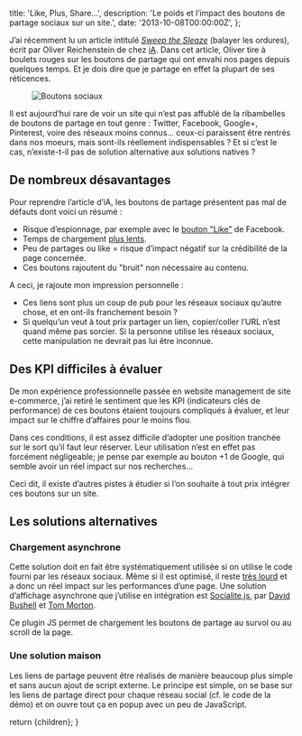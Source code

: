 


  title: 'Like, Plus, Share…',
  description:
    'Le poids et l’impact des boutons de partage sociaux sur un site.',
  date: '2013-10-08T00:00:00Z',
};

J’ai récemment lu un article intitulé _[Sweep the Sleaze](http://ia.net/blog/sweep-the-sleaze/)_ (balayer les ordures), écrit par Oliver Reichenstein de chez [iA](http://ia.net/). Dans cet article, Oliver tire à boulets rouges sur les boutons de partage qui ont envahi nos pages depuis quelques temps. Et je dois dire que je partage en effet la plupart de ses réticences.

<Figure caption="Un aperçu désormais incontournable…">
  <Image
    src="/images/boutons-sociaux.jpg"
    alt="Boutons sociaux"
    width={337}
    height={65}
  />
</Figure>

Il est aujourd’hui rare de voir un site qui n’est pas affublé de la ribambelles de boutons de partage en tout genre : Twitter, Facebook, Google+, Pinterest, voire des réseaux moins connus… ceux-ci paraissent être rentrés dans nos moeurs, mais sont-ils réellement indispensables ? Et si c’est le cas, n’existe-t-il pas de solution alternative aux solutions natives ?

## De nombreux désavantages

Pour reprendre l’article d’iA, les boutons de partage présentent pas mal de défauts dont voici un résumé :

- Risque d’espionnage, par exemple avec le [bouton "Like"](http://theweek.com/article/index/215546/is-facebooks-like-button-spying-on-you) de Facebook.
- Temps de chargement [plus lents](http://zurb.com/article/883/small-painful-buttons-why-social-media-bu).
- Peu de partages ou like = risque d’impact négatif sur la crédibilité de la page concernée.
- Ces boutons rajoutent du "bruit" non nécessaire au contenu.

A ceci, je rajoute mon impression personnelle :

- Ces liens sont plus un coup de pub pour les réseaux sociaux qu’autre chose, et en ont-ils franchement besoin ?
- Si quelqu’un veut à tout prix partager un lien, copier/coller l’URL n’est quand même pas sorcier. Si la personne utilise les réseaux sociaux, cette manipulation ne devrait pas lui être inconnue.

## Des KPI difficiles à évaluer

De mon expérience professionnelle passée en website management de site e-commerce, j’ai retiré le sentiment que les KPI (indicateurs clés de performance) de ces boutons étaient toujours compliqués à évaluer, et leur impact sur le chiffre d’affaires pour le moins flou.

Dans ces conditions, il est assez difficile d’adopter une position tranchée sur le sort qu’il faut leur réserver. Leur utilisation n’est en effet pas forcément négligeable; je pense par exemple au bouton +1 de Google, qui semble avoir un réel impact sur nos recherches…

Ceci dit, il existe d’autres pistes à étudier si l’on souhaite à tout prix intégrer ces boutons sur un site.

## Les solutions alternatives

### Chargement asynchrone

Cette solution doit en fait être systématiquement utilisée si on utilise le code fourni par les réseaux sociaux. Même si il est optimisé, il reste [très lourd](http://zurb.com/article/883/small-painful-buttons-why-social-media-bu) et a donc un réel impact sur les performances d’une page. Une solution d’affichage asynchrone que j’utilise en intégration est [Socialite.js](http://socialitejs.com/), par [David Bushell](http://dbushell.com/) et [Tom Morton](http://twmorton.com/).

Ce plugin JS permet de chargement les boutons de partage au survol ou au scroll de la page.

### Une solution maison

Les liens de partage peuvent être réalisés de manière beaucoup plus simple et sans aucun ajout de script externe. Le principe est simple, on se base sur les liens de partage direct pour chaque réseau social (cf. le code de la démo) et on ouvre tout ça en popup avec un peu de JavaScript.

  return <MdxLayout metadata={metadata}>{children}</MdxLayout>;
}
